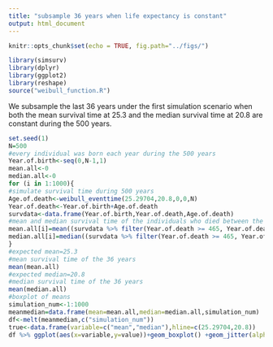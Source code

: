 ---
title: "subsample 36 years when life expectancy is constant"
output: html_document
---

```{r setup, include=FALSE}
knitr::opts_chunk$set(echo = TRUE, fig.path="../figs/")
```

```{r loadpackage,ehco=FALSE}
library(simsurv)
library(dplyr)
library(ggplot2)
library(reshape)
source("weibull_function.R")
```
We subsample the last 36 years under the first simulation scenario when both the mean survival time at 25.3 and the median survival time at 20.8 are constant during the 500 years.
```{r scenario1 36yrs,echo=TRUE}
set.seed(1)
N=500
#every individual was born each year during the 500 years
Year.of.birth<-seq(0,N-1,1)
mean.all<-0
median.all<-0
for (i in 1:1000){
#simulate survival time during 500 years
Age.of.death<-weibull_eventtime(25.29704,20.8,0,0,N)
Year.of.death<-Year.of.birth+Age.of.death
survdata<-data.frame(Year.of.birth,Year.of.death,Age.of.death)
#mean and median survival time of the individuals who died between the 466th year to the 500th year(36years)
mean.all[i]=mean((survdata %>% filter(Year.of.death >= 465, Year.of.death <= 500))[,"Age.of.death"])
median.all[i]=median((survdata %>% filter(Year.of.death >= 465, Year.of.death <= 500))[,"Age.of.death"])
}
#expected mean=25.3
#mean survival time of the 36 years
mean(mean.all)
#expected median=20.8
#median survival time of the 36 years
mean(median.all)
#boxplot of means
simulation_num<-1:1000
meanmedian=data.frame(mean=mean.all,median=median.all,simulation_num)
df<-melt(meanmedian,c("simulation_num"))
true<-data.frame(variable=c("mean","median"),hline=c(25.29704,20.8))
df %>% ggplot(aes(x=variable,y=value))+geom_boxplot() +geom_jitter(alpha=0.1,position = position_jitter(width = 0.3,seed=1))+stat_summary(fun.y = "mean", geom = "point", colour = "#000000", size = 2)+ stat_summary(fun.y="mean", colour="#000000", geom="text", vjust=-0.7,size=4, aes( label=round(..y.., digits=1)))+geom_errorbar(data=true,aes(y=NULL,ymax=hline,ymin=hline),linetype="dashed",color=c("#0072B2","#D55E00"),position=position_dodge())+geom_text(aes(1,24.9),label="25.3",size=4,color=c("#0072B2"))+geom_text(aes(2,20.2),label="20.8",size=4,color="#D55E00")+xlab("Statistics")+ylab("Value")+theme_bw(base_size = 18,base_family = "")
```
